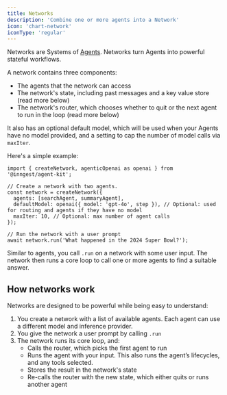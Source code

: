 ```yaml
---
title: Networks
description: 'Combine one or more agents into a Network'
icon: 'chart-network'
iconType: 'regular'
---
```


Networks are Systems of [Agents](/concepts/agents). Networks turn Agents into powerful stateful workflows.

A network contains three components:

- The agents that the network can access
- The network's state, including past messages and a key value store (read more below)
- The network's router, which chooses whether to quit or the next agent to run in the loop (read more below)

It also has an optional default model, which will be used when your Agents have no model provided, and a setting to cap the number of model calls via `maxIter`.

Here's a simple example:

```tsx
import { createNetwork, agenticOpenai as openai } from '@inngest/agent-kit';

// Create a network with two agents.
const network = createNetwork({
  agents: [searchAgent, summaryAgent],
  defaultModel: openai({ model: 'gpt-4o', step }), // Optional: used for routing and agents if they have no model
  maxIter: 10, // Optional: max number of agent calls
});

// Run the network with a user prompt
await network.run('What happened in the 2024 Super Bowl?');
```

Similar to agents, you call `.run` on a network with some user input. The network then runs a core loop to call one or more agents to find a suitable answer.

## How networks work

Networks are designed to be powerful while being easy to understand:

1. You create a network with a list of available agents. Each agent can use a different model and inference provider.
2. You give the network a user prompt by calling `.run`
3. The network runs its core loop, and:
   - Calls the router, which picks the first agent to run
   - Runs the agent with your input. This also runs the agent’s lifecycles, and any tools selected.
   - Stores the result in the network's state
   - Re-calls the router with the new state, which either quits or runs another agent
